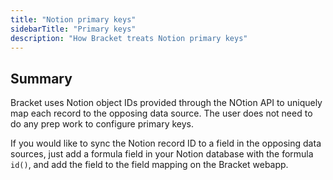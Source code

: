 ```yaml
---
title: "Notion primary keys"
sidebarTitle: "Primary keys"
description: "How Bracket treats Notion primary keys"
---
```


## Summary

Bracket uses Notion object IDs provided through the NOtion API to uniquely map each record to the opposing data source. The user does not need to do any prep work to configure primary keys. 

<Tip>If you would like to sync the Notion record ID to a field in the opposing data sources, just add a formula field in your Notion database with the formula `id()`, and add the field to the field mapping on the Bracket webapp.</Tip>

